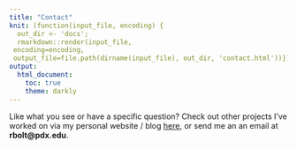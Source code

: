 ```yaml
---
title: "Contact"
knit: (function(input_file, encoding) {
  out_dir <- 'docs';
  rmarkdown::render(input_file,
 encoding=encoding,
 output_file=file.path(dirname(input_file), out_dir, 'contact.html'))})
output:
  html_document:
    toc: true
    theme: darkly
---
```


Like what you see or have a specific question? Check out other projects I've worked on via my personal website / blog [here](https://rbolt.netlify.app/), or send me an an email at **rbolt@pdx.edu**.